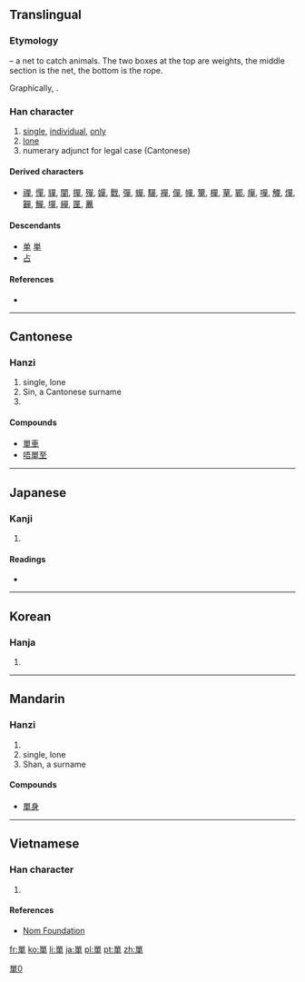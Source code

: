{{also|单|単}}
==Translingual==
{{ja-forms|[[単]]|[[单]]|單}}

===Etymology===
{{liushu|p}} – a net to catch animals. The two boxes at the top are weights, the middle section is the net, the bottom is the rope.

Graphically, {{Han compound|吅|𠦆}}.

===Han character===
{{Han char|rn=30|rad=口|as=09|sn=12|four=6650<sub>6</sub>|canj=口口田十 (RRWJ)|ids=⿱[[吅]][[𠦆]]}}

# [[single]], [[individual]], [[only]]
# [[lone]]
# numerary adjunct for legal case (Cantonese)

====Derived characters====
* [[禪]], [[憚]], [[貚]], [[闡]], [[撣]], [[殫]], [[嬋]], [[戰]], [[彈]], [[蟬]], [[驒]], [[襌]], [[僤]], [[幝]], [[簞]], [[樿]], [[蕇]], [[鄲]], [[癉]], [[嘽]], [[觶]], [[燀]], [[奲]], [[鱓]], [[墠]], [[繟]], [[匰]], [[鼉]]

====Descendants====
* [[单]] [[単]]
* [[占]] {{qualifier|in some characters, such as 战}}

====References====
* {{Han ref|kx=0200.250|dkj=03993|dj=0422.090|hdz=10654.060|uh=55AE|ud=21934|bh=B3E6|bd=46054}}

----

==Cantonese==

===Hanzi===
{{yue-hanzi|jyut=[[daan1]], [[sin3]]|y=daan1, sin3|sim=单}}

# single, lone
# Sin, a Cantonese surname
# {{defn|lang=yue|sort=口09}}

====Compounds====
* [[單車]]
* [[唔單至]]

----

==Japanese==

===Kanji===
{{ja-kanji|grade=|rs=口09}}

# {{defn|lang=ja|sort=口09}}

====Readings====
* {{ja-readings|on=[[たん]] (tan)|kun=[[ひとえ]] (hitoe)}}

----

==Korean==

===Hanja===
{{ko-hanja|hangeul=[[단]], [[선]]|rv=dan, seon|mr=tan, sŏn|y=tan, sen}}

# {{defn|lang=ko|sort=口09}}

----

==Mandarin==

===Hanzi===
{{cmn-hanzi|sim=单|pin=[[dān]] ([[dan1]]), [[shàn]] ([[shan4]]), [[chán]] ([[chan2]]) |wg=tan<sup>1</sup>}}

# {{defn|lang=cmn|sort=口09}}
# single, lone
# Shan, a surname

====Compounds====
* [[單身]]

[[Category:CJKV characters simplified differently in Japan and China|單0]]

----

==Vietnamese==

===Han character===
{{vi-hantu|[[đơn]], [[đan]], [[thiền]], [[truyên]]|rs=口09}}

# {{defn|lang=vi|sort=口09}}

====References====
*[http://nomfoundation.org/common/nom_details.php?codepoint=55ae&img=1 Nom Foundation]

[[fr:單]]
[[ko:單]]
[[li:單]]
[[ja:單]]
[[pl:單]]
[[pt:單]]
[[zh:單]]